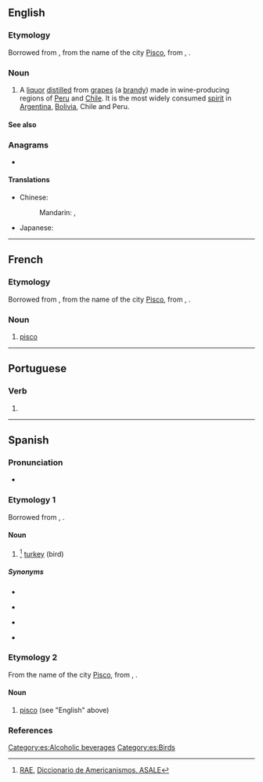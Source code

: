 {{also|Pisco}}
==English==

===Etymology===
Borrowed from {{bor|en|es|-}}, from the name of the city [[w:Pisco, Peru|Pisco]], from {{der|en|qu|pishku}}, {{m|qu|pisqu}}.

===Noun===
{{en-noun|~}}

# A [[liquor]] [[distilled]] from [[grape]]s (a [[brandy]]) made in wine-producing regions of [[w:Peru|Peru]] and [[w:Chile|Chile]]. It is the most widely consumed [[spirit]] in [[w:Argentina|Argentina]], [[w:Bolivia|Bolivia]], Chile and Peru.

====See also====
{{projectlinks
|pedia}}

===Anagrams===
* {{anagrams|en|a=ciops|COIPs|Picos}}

==== Translations ====
{{trans-top|a liquor}}
* Chinese:
*: Mandarin: {{t+|cmn|匹斯可|tr=pǐsīkě}}, {{t+|cmn|皮斯科|tr=písīkē}}
{{trans-mid}}
* Japanese: {{t+|ja|ピスコ|tr=pisuko}}
{{trans-bottom}}

----

==French==

===Etymology===
Borrowed from {{bor|fr|es|-}}, from the name of the city [[w:Pisco, Peru|Pisco]], from {{der|fr|qu|pishku}}, {{m|qu|pisqu}}.

===Noun===
{{fr-noun|m}}

# [[#English|pisco]]

----

==Portuguese==

===Verb===
{{head|pt|verb form}}

# {{inflection of|piscar||1|s|pres|indc|lang=pt}}

----

==Spanish==

===Pronunciation===
* {{es-IPA}}

===Etymology 1===
Borrowed from {{bor|es|qu|pishku}}, {{m|qu|pisqu}}.

====Noun====
{{es-noun|m|f=pisca}}

# {{lb|es|Colombia|Venezuela}}<ref>[http://buscon.rae.es/draeI/SrvltConsulta?TIPO_BUS=3&LEMA=pisco RAE], [http://lema.rae.es/damer/?key=pisco Diccionario de Americanismos, ASALE]</ref> [[turkey]] (bird)

=====Synonyms=====
* {{l|es|pavo}}
* {{qualifier|Mexico|Central America}} {{l|es|chompipe|g=m}}
* {{qualifier|Mexico|Central America}} {{l|es|guajolote|g=m}}
* {{qualifier|Cuba}} {{l|es|guanajo|g=m}}

===Etymology 2===
From the name of the city [[w:Pisco, Peru|Pisco]], from {{der|es|qu|pishku}}, {{m|qu|pisqu}}.

====Noun====
{{es-noun|m}}

# [[#English|pisco]] (see "English" above)

===References===
<references />

[[Category:es:Alcoholic beverages]]
[[Category:es:Birds]]